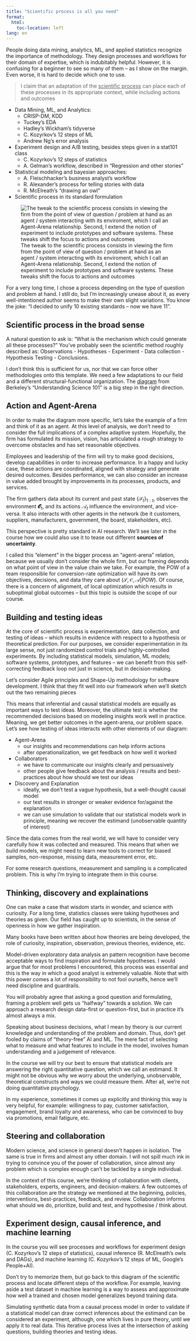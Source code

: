 ```yaml
---
title: "Scientific process is all you need"
format:
  html:
    toc-location: left
lang: en
---
```


People doing data mining, analytics, ML, and applied statistics recognize the importance of methodology. They design processes and workflows for their domain of expertise, which is indubitably helpful. However, it is confusing for a beginner to see so many of them -- as I show on the margin. Even worse, it is hard to decide which one to use.

> I claim that an adaptation of the [scientific process]{.underline} can place each of these processes in its appropriate context, while including actions and outcomes

::: {.column-margin}
- Data Mining, ML, and Analytics:
    - CRISP-DM, KDD
    - Tuckey's EDA
    - Hadley's Wickham's tidyverse 
    - C. Kozyrkov's 12 steps of ML
    - Andrew Ng's error analysis
- Experiment design and A/B testing, besides steps given in a stat101 class
    - C. Kozyrkov's 12 steps of statistics
    - A. Gelman's workflow, described in "Regression and other stories"
- Statistical modeling and bayesian approaches:
    - A. Fleischhacker's business analyst's workflow
    - R. Alexander's process for telling stories with data
    - R. McElreath's "drawing an owl"
- Scientific process in its standard formulation
:::

![The tweak to the scientific process consists in viewing the firm from the point of view of question / problem at hand as an agent / system interacting with its enviroment, which I call an Agent-Arena relationship. Second, I extend the notion of experiment to include prototypes and software systems. These tweaks shift the focus to actions and outcomes](img/sci-process.png) 


<!-- 
::: {.column-margin} 
The way many curricula are designed, produces three profiles of professionals in the industry: 

- the applied mathematician, from programs with a heavy focus on maths
- the data-saavy computer scientist, from programs with a focus on ML/AI 
- the business-saavy analyst, from programs with a focus on economics
:::
 -->


For a very long time, I chose a process depending on the type of question and problem at hand. I still do, but I'm increasingly unease about it, as every well-intentioned author seems to make their own slight variations. You know the joke: "I decided to unify 10 existing standards -- now we have 11".

::: {.callout-tip}
## Scientific process in the broad sense
A natural question to ask is: "What is the mechanism which could generate all these processes?" You've probably seen the scientific method roughly described as: Observations - Hypotheses - Experiment - Data collection - Hypothesis Testing - Conclusions.

I don't think this is sufficient for us, nor that we can force other methodologies onto this template. We need a few adaptations to our field and a different structural-functional organization. The [diagram](https://undsci.berkeley.edu/understanding-science-101/how-science-works/the-real-process-of-science/) from Berkeley's "Understanding Science 101" is a big step in the right direction.
:::


## Action and Agent-Arena

In order to make the diagram more specific, let's take the example of a firm and think of it as an agent. At this level of analysis, we don't need to consider the full implications of a complex adaptive system. Hopefully, the firm has formulated its mission, vision, has articulated a rough strategy to overcome obstacles and has set reasonable objectives. 

Employees and leadership of the firm will try to make good decisions, develop capabilities in order to increase performance. In a happy and lucky case, these actions are coordinated, aligned with strategy and generate desired outcomes. Besides performance, we can also consider an increase in value added brought by improvements in its processes, products, and services.

The firm gathers data about its current and past state $\{\mathcal{S}_t\}_{1:t}$, observes the environment $\mathbfcal{O}_t$, and its actions $\mathcal{A}_t$ influence the environment, and vice-versa. It also interacts with other agents in the network (be it customers, suppliers, manufacturers, government, the board, stakeholders, etc). 

::: {.column-margin}
This perspective is pretty standard in AI research. We'll see later in the course how we could also use it to tease out different **sources of uncertainty**.
:::

I called this "element" in the bigger process an "agent-arena" relation, because we usually don't consider the whole firm, but our framing depends on what point of view in the value chain we take. For example, the POW of a team responsible for conversion-rate optimization will have its own objectives, decisions, and data they care about $(\mathcal{S}, \mathcal{O}, \mathcal{A} | {POW} )$. Of course, there is a concern of alignment, of local optimization which results in suboptimal global outcomes -- but this topic is outside the scope of our course.


## Building and testing ideas

At the core of scientific process is experimentation, data collection, and testing of ideas --  which results in evidence with respect to a hypothesis or theoretical prediction. For our purposes, we consider experimentation in its large sense, not just randomized control trials and highly-controlled experiments. By including statistical models, simulation, ML models; software systems, prototypes, and features -- we can benefit from this self-correcting feedback loop not just in science, but in decision-making. 

::: {.column-margin}
Let's consider Agile principles and Shape-Up methodology for software development. I think that they fit well into our framework when we'll sketch out the two remaining pieces
:::

This means that inferential and causal statistical models are equally as important ways to test ideas. Moreover, the ultimate test is whether the recommended decisions based on modeling insights work well in practice. Meaning, we get better outcomes in the agent-arena, our problem space. Let's see how testing of ideas interacts with other elements of our diagram:

- Agent-Arena
    - our insights and recommendations can help inform actions
    - after operationalization, we get feedback on how well it worked
- Collaborators
    - we have to communicate our insights clearly and persuasively
    - other people give feedback about the analysis / results and best-practices about how should we test our ideas
- Discovery and Explanation
    - ideally, we don't test a vague hypothesis, but a well-thought causal model
    - our test results in stronger or weaker evidence for/against the explanation
    - we can use simulation to validate that our statistical models work in principle, meaning we recover the estimand (unobservable quantity of interest)

Since the data comes from the real world, we will have to consider very carefully how it was collected and measured. This means that when we build models, we might need to learn new tools to correct for biased samples, non-response, missing data, measurement error, etc. 

::: {.column-margin}
For some research questions, measurement and sampling is a complicated problem. This is why I'm trying to integrate them in this course. 
:::

## Thinking, discovery and explainations

One can make a case that wisdom starts in wonder, and science with curiosity. For a long time, statistics classes were taking hypotheses and theories as given. Our field has caught up to scientists, in the sense of openness in how we gather inspiration. 

::: {.column-margin}
Many books have been written about how theories are being developed, the role of curiosity, inspiration, observation, previous theories, evidence, etc.
:::

Model-driven exploratory data analysis an pattern recognition have become acceptable ways to find inspiration and formulate hypotheses. I would argue that for most problems I encountered, this process was essential and this is the way in which a good analyst is extremely valuable. Note that with this power comes a lot of responsibility to not fool ourselfs, hence we'll need discipline and guardrails.

You will probably agree that asking a good question and formulating, framing a problem well gets us "halfway" towards a solution. We can approach a research design data-first or question-first, but in practice it's almost always a mix.  

Speaking about business decisions, what I mean by theory is our current knowledge and understanding of the problem and domain. Thus, don't get fooled by claims of "theory-free" AI and ML. The mere fact of selecting what to measure and what features to include in the model, involves human understanding and a judgement of relevance.

In the course we will try our best to ensure that statistical models are answering the right quantitative question, which we call an estimand. It might not be obvious why we worry about the underlying, unobservable, theoretical constructs and ways we could measure them. After all, we're not doing quantitative psychology. 

In my experience, sometimes it comes up explicitly and thinking this way is very helpful, for example: willingness to pay, customer satisfaction, engagement, brand loyalty and awareness, who can be convinced to buy via promotions, email fatigure, etc.  


## Steering and collaboration 

Modern science, and science in general doesn't happen in isolation. The same is true in firms and almost any other domain. I will not spill much ink in trying to convince you of the power of collaboration, since almost any problem which is complex enough can't be tackled by a single individual.

In the context of this course, we're thinking of collaboration with clients, stakeholders, experts, engineers, and decision-makers. A few outcomes of this collaboration are the strategy we mentioned at the beginning, policies, interventions, best-practices, feedback, and review. Collaboration informs what should we do, prioritize, build and test, and hypothesise / think about.

::: {.callout-tip}
## Experiment design, causal inference, and machine learning

In the course you will see processes and workflows for experiment design (C. Kozyrkov's 12 steps of statistics), causal inference (R. McElreath's owls and DAGs), and machine learning (C. Kozyrkov's 12 steps of ML, Google's People+AI).

Don't try to memorize them, but go back to this diagram of the scientific process and locate different steps of the workflow. For example, leaving aside a test dataset in machine learning is a way to assess and approximate how well a trained and chosen model generalizes beyond training data. 

Simulating synthetic data from a causal process model in order to validate if a statistical model can draw correct inferences about the estimand can be considered an experiment, although, one which lives in pure theory, until we apply it to real data. This iterative process lives at the intersection of asking questions, building theories and testing ideas.

:::